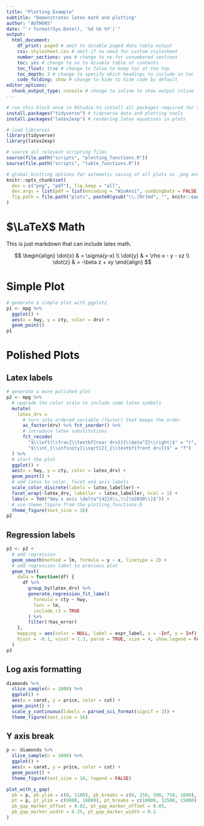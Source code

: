 ```yaml
---
title: "Plotting Example"
subtitle: "Demonstrates latex math and plotting"
author: "AUTHORS"
date: "`r format(Sys.Date(), '%d %b %Y')`"
output:
  html_document: 
    df_print: paged # omit to disable paged data table output
    css: stylesheet.css # omit if no need for custom stylesheet
    number_sections: yes # change to no for unnumbered sections
    toc: yes # change to no to disable table of contents
    toc_float: true # change to false to keep toc at the top
    toc_depth: 3 # change to specify which headings to include in toc
    code_folding: show # change to hide to hide code by default
editor_options:
  chunk_output_type: console # change to inline to show output inline
---
```


```r
# run this block once in RStudio to install all packages required for this example
install.packages("tidyverse") # tidyverse data and plotting tools
install.packages("latex2exp") # rendering latex equations in plots
```


```r
# load libraries
library(tidyverse) 
library(latex2exp)

# source all relevant scripting files
source(file.path("scripts", "plotting_functions.R"))
source(file.path("scripts", "table_functions.R"))

# global knitting options for automatic saving of all plots as .png and .pdf
knitr::opts_chunk$set(
  dev = c("png", "pdf"), fig.keep = "all",
  dev.args = list(pdf = list(encoding = "WinAnsi", useDingbats = FALSE)),
  fig.path = file.path("plots", paste0(gsub("\\.[Rr]md", "", knitr::current_input()), "_"))
)
```

# $\LaTeX$ Math

This is just markdown that can include latex math.

$$
\begin{align}
\dot{x} & = \sigma(y-x) \\
\dot{y} & = \rho x - y - xz \\
\dot{z} & = -\beta z + xy
\end{align}
$$

# Simple Plot

```r
# generate a simple plot with ggplot2
p1 <- mpg %>% 
  ggplot() +
  aes(x = hwy, y = cty, color = drv) + 
  geom_point()
p1
```

# Polished Plots

## Latex labels

```r
# generate a more polished plot
p2 <- mpg %>% 
  # upgrade the color scale to include some latex symbols
  mutate(
    latex_drv = 
      # turn into ordered variable (factor) that keeps the order
      as_factor(drv) %>% fct_inorder() %>% 
      # introduce latex substitutions
      fct_recode(
        "$\\left(\\frac{\\textbf{rear drv}}{\\beta^2}\\right)$" = "r",
        "$\\int_{\\infinity}\\sqrt[2]_{\\textbf{front drv}}$" = "f")
  ) %>% 
  # start the plot 
  ggplot() + 
  aes(x = hwy, y = cty, color = latex_drv) + 
  geom_point() +
  # add latex to color, facet and axis labels
  scale_color_discrete(labels = latex_labeller) +
  facet_wrap(~latex_drv, labeller = latex_labeller, ncol = 1) +
  labs(x = TeX("$my x axis \delta^{42}X\\,\\[\U2030\\]$")) + 
  # use theme_figure from the plotting_functions.R
  theme_figure(text_size = 16)
p2
```

## Regression labels

```r
p3 <- p2 +
  # add regression
  geom_smooth(method = lm, formula = y ~ x, linetype = 2) +
  # add regression label to previous plot
  geom_text(
    data = function(df) {
      df %>%
        group_by(latex_drv) %>%
        generate_regression_fit_label(
          formula = cty ~ hwy,
          func = lm,
          include_r2 = TRUE
        ) %>%
        filter(!has_error)
    },
    mapping = aes(color = NULL, label = expr_label, x = -Inf, y = Inf),
    hjust = -0.1, vjust = 1.3, parse = TRUE, size = 4, show.legend = FALSE
  ) 
p3
```

## Log axis formatting

```r
diamonds %>%
  slice_sample(n = 1000) %>%
  ggplot() +
  aes(x = carat, y = price, color = cut) +
  geom_point() + 
  scale_y_continuous(labels = parsed_sci_format(signif = 2)) +
  theme_figure(text_size = 16)
```

## Y axis break

```r
p <- diamonds %>%
  slice_sample(n = 1000) %>%
  ggplot() +
  aes(x = carat, y = price, color = cut) +
  geom_point() + 
  theme_figure(text_size = 16, legend = FALSE)

plot_with_y_gap(
  pb = p, pb_ylim = c(0, 1100), pb_breaks = c(0, 250, 500, 750, 1000),
  pt = p, pt_ylim = c(9000, 16000), pt_breaks = c(10000, 12500, 15000),
  pb_gap_marker_offset = 0.02, pt_gap_marker_offset = 0.03, 
  pb_gap_marker_width = 0.25, pt_gap_marker_width = 0.2
)
```


